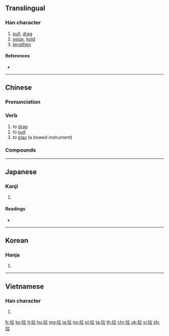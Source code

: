==Translingual==

===Han character===
{{Han char|rn=64|rad=手|as=05|sn=8|four=50018|canj=QYT|ids=⿰扌立}}

# [[pull]], [[drag]]
# [[seize]], [[hold]]
# [[lengthen]]

====References====
* {{Han ref|kx=0425.010|dkj=11946|dj=0773.050|hdz=31857.030|uh=62C9|ud=25289|bh=A9D4|bd=43476}}

----

==Chinese==
{{zh-forms}}

===Pronunciation===
{{zh-pron
|m=lā
|c=laai1
|h=pfs=lâi
|mn=la/âⁿ
|w=3'la
|ma=y
|mc=y
|oc=y
|cat=v
}}

===Verb===
{{zh-verb}}

# to [[drag]]
# to [[pull]]
# to [[play]] (a bowed instrument)

===Compounds===
{{zh-der|沙拉醬|馬拉糕|拉麵|七拉八扯|不拉屎的|不當家花拉|不當家豁拉|九牛拉不轉|乞拉朋吉|二拉八當|亞伯拉罕|亞拉岡王國|亞拉拉特山|亞格拉|亞特拉斯|亞特拉斯山脈|他拉他拉|仙蒂瑞拉|伊拉克|伊拉克共和國|伊拉斯莫斯|伯舒拉嶺|佩脫拉克|偏拉|克拉|刮拉|刷拉|割拉老鼠嫁女兒|劃拉|劈拉|劈拉著腿坐崖頭|加巴拉|加拉巴哥群島|加拉干達|勃洛大哥拉|半半拉拉|南斯拉夫|南斯拉夫社會主義聯邦共和國 |占著茅坑不拉屎|卡拉卡斯|卡拉揚|反托拉斯|反托拉斯法案|古拉格群島|吃喝拉撒睡|呼拉圈|呼拉舞|哈拉|哈拉庫圖|喀拉蚩|喜馬拉雅山 |單弦拉戲|土拉河|坎培拉|坎帕拉|埃及阿拉伯共和國|塌拉骨|大利比亞阿拉伯人民社會主義群眾國|大半拉|大意拉拉|大拉翅|套拉攏|奧克拉荷馬州|好寡拉主兒|委內瑞拉 |委內瑞拉共和國 |孟加拉|孟加拉人民共和國|安克拉治|安卡拉 |安哥拉|安哥拉人民共和國|安哥拉兔|安哥拉羊毛|宏都拉斯|宏都拉斯共和國|寡拉主兒|尼加拉瀑布|尼加拉瓜|尼加拉瓜共和國|岡渡拉|崴拉骨|左拉 |巴拉|巴拉圭|巴拉圭共和國 |巴拉圭河|巴拉拉卡琴|巴拉松|巴拉芬|巴拉頓湖|巴拉馬利波市|布卡拉|布拉克|布拉姆斯 |布拉曼德|布拉格|布拉格定律|布拉薩市|布拉馬普得拉河|布達拉宮|布達拉寺|帕巴拉|帕耳美拉|席特拉灣|幼發拉底河|德拉克洛瓦|德拉瓦河|德謨克拉西|扒拉|扒拉大山|扯三拉四|扯拉|扯篷拉縴|拉一把|拉丁字母|拉丁教會|拉丁文|拉丁民族|拉丁美洲|拉丁美洲音樂|拉丁語|拉丁風情|拉三扯四|拉上補下|拉下水|拉下臉|拉下過|拉下馬|拉不下臉來|拉主顧|拉了|拉些兒|拉交情|拉伯蘭|拉便宜手兒|拉保險|拉倒|拉偏架|拉傷|拉力|拉力器|拉勸|拉卜楞|拉口子要見血|拉合子|拉合爾|拉名糧長|拉呱兒|拉坏|拉場|拉場子|拉塞福|拉夏|拉多加湖|拉大旗作虎皮|拉大片|拉夫|拉套|拉子|拉孔|拉孜縣|拉客|拉家帶口|拉屎|拉山|拉山頭|拉巴|拉巴斯|拉巴特|拉布拉多半島|拉幫|拉平|拉床|拉廣告|拉弄|拉弦子|拉彎兒|拉後腿|拉德|拉愛麥|拉手|拉扯|拉抽屜|拉拉扯扯|拉拉雜雜|拉拔|拉攏|拉斐爾|拉斯維加斯|拉晚兒|拉曳|拉替身兒|拉朽|拉朽摧枯|拉杆|拉架|拉格羅夫|拉桿子|拉梅茲生產法|拉槍|拉殺|拉比|拉沓|拉洋片|拉片兒湯|拉牽|拉瑟|拉瑪猿|拉環|拉生意|拉皮|拉皮條|拉相好|拉矢|拉硬屎|拉硬弓|拉祜族|拉祜語|拉票|拉票子|拉秧|拉稀|拉窟窿|拉索|拉絆著|拉絲|拉網|拉線|拉線搭橋|拉練|拉縴|拉纜子擺渡|拉老婆舌頭|拉肚子|拉胚|拉脫維亞|拉脫維亞共和國|拉腳|拉腳屋|拉舌頭|拉花繩|拉薩|拉虧空|拉親|拉警報|拉買賣|拉賬|拉躺下|拉車|拉近|拉近乎|拉運|拉鋸|拉鋸戰|拉鍊|拉鎖|拉鎖子|拉鏈工程|拉鏡頭|拉鐵摩爾|拉長|拉長線|拉長耳朵聽|拉長臉|拉開|拉閑|拉關係|拉雜|拉風|拉颯|拉飢荒|拉馬|拉駱駝|拉魂腔|拖拉|拖拉機|拖拖拉拉|搭拉|摔打砸拉|摧枯拉朽|撇齒拉嘴|撒哈拉沙漠 |撒拉族|撥拉|敘利亞阿拉伯共和國|斯拉夫族|新藝拉瑪|東拉西扯|柏拉圖|格拉哥里字母|欻拉|死拉活拽|沒趣搭拉|沙拉|沙拉油|沙烏地阿拉伯|沙烏地阿拉伯王國|法拉|海拉爾|海拉爾河|漓漓拉拉|滴里搭拉|滴零搭拉|漢摩拉比法典|潘朵拉|潘朵拉箱|澳大拉西亞|瀝瀝拉拉|烏拉|烏拉圭|烏拉圭共和國 |烏拉圭回合談判|烏拉圭河 |烏拉山|烏拉草|爬拉|瓜地馬拉|瓜地馬拉共和國|瓜地馬拉市|生拉硬拽|畢拉彗星|畢拉爾|畫拉|白拉|白紹拉河|破衣拉裳|科羅拉多州|笨笨拉拉|羅耀拉|美拉尼西亞|耷拉|肐拉子|胡拉混扯|芭拉|莎喲娜拉|蘇拉|蘇拉威西島|蘇格拉底|虎不拉|虎列拉|西姆拉會議|西拉山地|西拉島|西拉雅文化相|話拉兒|貝拉圖|貝里拉|趿拉|趿拉兒|趿拉板兒|踱拉|連拖帶拉|達拉密|達拉斯|里拉|鋪拉|開麥拉|阿帕拉契山脈 |阿拉|阿拉伯|阿拉伯勞倫斯|阿拉伯半島|阿拉伯字母|阿拉伯數字|阿拉伯沙漠|阿拉伯聯合大公國|阿拉伯聯盟|阿拉伯膠|阿拉伯膠樹|阿拉伯語|阿拉巴馬州|阿拉斯加州|阿拉斯加洋流|阿拉木汗|阿特拉斯|靸拉|香格里拉|馬尼拉|馬尼拉麻|馬拉卡|馬拉威|馬拉威共和國|馬拉巴栗|馬拉松|馬拉松賽跑|馬拉犁|鳥不生蛋，狗不拉屎}}

{{zh-cat|Beginning}}

----

==Japanese==

===Kanji===
{{ja-kanji|grade=|rs=手05}}

# {{defn|lang=ja|sort=手05}}

====Readings====
* {{ja-readings|on=[[らつ]] (ratsu), [[ろう]] (rō)|kun=[[くだく]] (kudaku)}}

----

==Korean==

===Hanja===
{{ko-hanja|hangeul=[[랍]], [[납]]|eumhun=|mr=rap, nap|y=lap, nap}}

# {{defn|lang=ko|sort=手05}}

----

==Vietnamese==

===Han character===
{{vi-hantu|[[lấp]], [[dập]], [[lắp]], [[lạp]], [[lớp]], [[lợp]], [[loạt]], [[rắp]], [[rập]], [[sắp]], [[sụp]], [[đập]], [[giập]], [[láp]], [[lọp]], [[ráp]], [[xập]], [[xệp]]|rs=手05}}

# {{defn|lang=vi|sort=手05}}

[[fr:拉]]
[[ko:拉]]
[[lt:拉]]
[[hu:拉]]
[[mg:拉]]
[[ja:拉]]
[[no:拉]]
[[pl:拉]]
[[ta:拉]]
[[th:拉]]
[[chr:拉]]
[[uk:拉]]
[[vi:拉]]
[[zh:拉]]